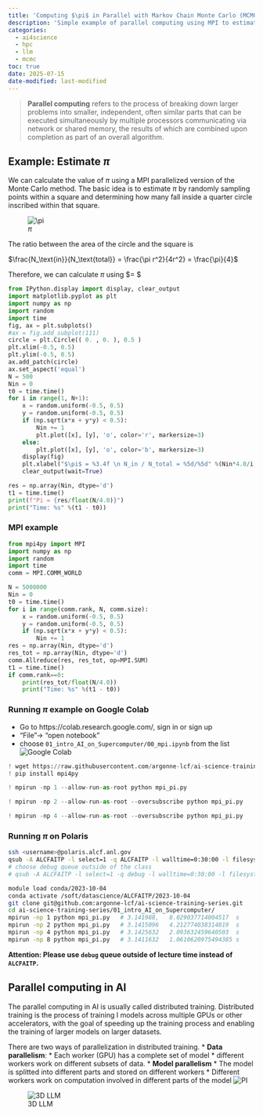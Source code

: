 ```yaml
---
title: 'Computing $\pi$ in Parallel with Markov Chain Monte Carlo (MCMC) and MPI'
description: 'Simple example of parallel computing using MPI to estimate the value of $\pi$ with the Monte Carlo method.'
categories:
  - ai4science
  - hpc
  - llm
  - mcmc
toc: true
date: 2025-07-15
date-modified: last-modified
---
```


> **Parallel computing** refers to the process of breaking down larger problems
> into smaller, independent, often similar parts that can be executed
> simultaneously by multiple processors communicating via network or shared
> memory, the results of which are combined upon completion as part of an
> overall algorithm.

## Example: Estimate $\pi$

We can calculate the value of $\pi$ using a MPI parallelized version of the
Monte Carlo method.
The basic idea is to estimate $\pi$ by randomly sampling points within a square
and determining how many fall inside a quarter circle inscribed within that
square.

![$\pi$](https://www.101computing.net/wp/wp-content/uploads/estimating-pi-monte-carlo-method.png)

The ratio between the area of the circle and the square is

$\frac{N_\text{in}}{N_\text{total}} = \frac{\pi r^2}{4r^2} = \frac{\pi}{4}$

Therefore, we can calculate $\pi$ using 
$\pi = \frac{4N_\text{in}}{N_\text{total}} $


```python
from IPython.display import display, clear_output
import matplotlib.pyplot as plt
import numpy as np
import random
import time
fig, ax = plt.subplots()
#ax = fig.add_subplot(111)
circle = plt.Circle(( 0. , 0. ), 0.5 )
plt.xlim(-0.5, 0.5)
plt.ylim(-0.5, 0.5)
ax.add_patch(circle)
ax.set_aspect('equal')
N = 500
Nin = 0
t0 = time.time()
for i in range(1, N+1):
    x = random.uniform(-0.5, 0.5)
    y = random.uniform(-0.5, 0.5)
    if (np.sqrt(x*x + y*y) < 0.5):
        Nin += 1
        plt.plot([x], [y], 'o', color='r', markersize=3)
    else:
        plt.plot([x], [y], 'o', color='b', markersize=3)
    display(fig)
    plt.xlabel("$\pi$ = %3.4f \n N_in / N_total = %5d/%5d" %(Nin*4.0/i, Nin, i))
    clear_output(wait=True)

res = np.array(Nin, dtype='d')
t1 = time.time()
print(f"Pi = {res/float(N/4.0)}")
print("Time: %s" %(t1 - t0))
```

### MPI example
```python
from mpi4py import MPI
import numpy as np
import random
import time
comm = MPI.COMM_WORLD

N = 5000000
Nin = 0
t0 = time.time()
for i in range(comm.rank, N, comm.size):
    x = random.uniform(-0.5, 0.5)
    y = random.uniform(-0.5, 0.5)
    if (np.sqrt(x*x + y*y) < 0.5):
        Nin += 1
res = np.array(Nin, dtype='d')
res_tot = np.array(Nin, dtype='d')
comm.Allreduce(res, res_tot, op=MPI.SUM)
t1 = time.time()
if comm.rank==0:
    print(res_tot/float(N/4.0))
    print("Time: %s" %(t1 - t0))
```

### Running $\pi$ example on Google Colab
* Go to https://colab.research.google.com/, sign in or sign up
* "File"-> "open notebook"
* choose ```01_intro_AI_on_Supercomputer/00_mpi.ipynb``` from the list
![Google Colab](../figures/colab.png)

```python
! wget https://raw.githubusercontent.com/argonne-lcf/ai-science-training-series/main/01_intro_AI_on_Supercomputer/mpi_pi.py
! pip install mpi4py
```

```python
! mpirun -np 1 --allow-run-as-root python mpi_pi.py
```

```python
! mpirun -np 2 --allow-run-as-root --oversubscribe python mpi_pi.py
```

```python
! mpirun -np 4 --allow-run-as-root --oversubscribe python mpi_pi.py
```

### Running $\pi$ on Polaris
```bash
ssh <username>@polaris.alcf.anl.gov
qsub -A ALCFAITP -l select=1 -q ALCFAITP -l walltime=0:30:00 -l filesystems=home:eagle
# choose debug queue outside of the class
# qsub -A ALCFAITP -l select=1 -q debug -l walltime=0:30:00 -l filesystems=home:eagle

module load conda/2023-10-04
conda activate /soft/datascience/ALCFAITP/2023-10-04
git clone git@github.com:argonne-lcf/ai-science-training-series.git
cd ai-science-training-series/01_intro_AI_on_Supercomputer/
mpirun -np 1 python mpi_pi.py   # 3.141988,   8.029037714004517  s
mpirun -np 2 python mpi_pi.py   # 3.1415096   4.212774038314819  s
mpirun -np 4 python mpi_pi.py   # 3.1425632   2.093632459640503  s
mpirun -np 8 python mpi_pi.py   # 3.1411632   1.0610620975494385 s
```

**Attention: Please use ```debug``` queue outside of lecture time instead of ```ALCFAITP```.** 

## Parallel computing in AI
The parallel computing in AI is usually called distributed training. Distributed training is the process of training I models across multiple GPUs or other accelerators, with the goal of speeding up the training process and enabling the training of larger models on larger datasets.

There are two ways of parallelization in distributed training. 
* **Data parallelism**: 
    * Each worker (GPU) has a complete set of model
    * different workers work on different subsets of data. 
* **Model parallelism** 
    * The model is splitted into different parts and stored on different workers
    * Different workers work on computation involved in different parts of the model
![PI](../figures/parallel_computing.png)

![3D LLM](../figures/3DLLM.png)



